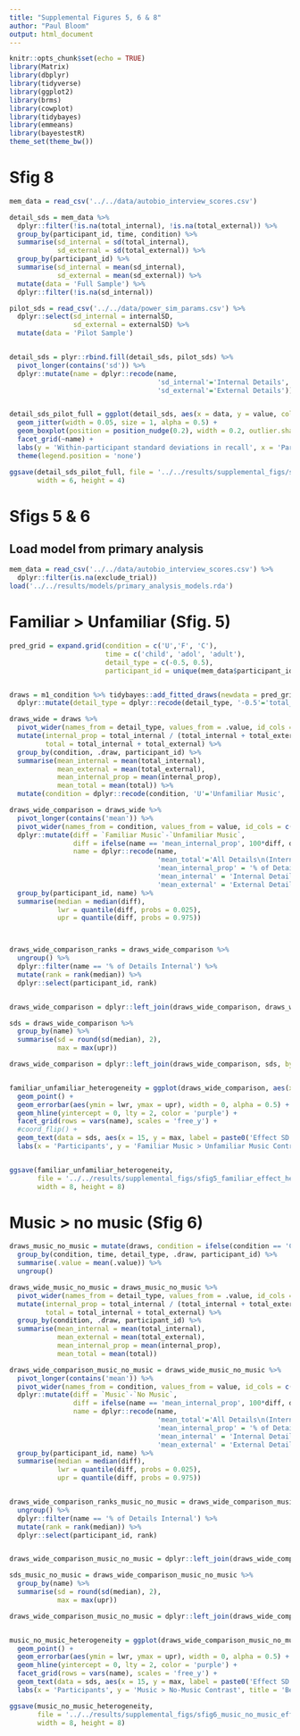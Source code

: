 ```yaml
---
title: "Supplemental Figures 5, 6 & 8"
author: "Paul Bloom"
output: html_document
---
```


```r
knitr::opts_chunk$set(echo = TRUE)
library(Matrix)
library(dbplyr)
library(tidyverse)
library(ggplot2)
library(brms)
library(cowplot)
library(tidybayes)
library(emmeans)
library(bayestestR)
theme_set(theme_bw())
```

# Sfig 8

```r
mem_data = read_csv('../../data/autobio_interview_scores.csv')

detail_sds = mem_data %>%
  dplyr::filter(!is.na(total_internal), !is.na(total_external)) %>%
  group_by(participant_id, time, condition) %>%
  summarise(sd_internal = sd(total_internal),
            sd_external = sd(total_external)) %>%
  group_by(participant_id) %>%
  summarise(sd_internal = mean(sd_internal),
            sd_external = mean(sd_external)) %>%
  mutate(data = 'Full Sample') %>%
  dplyr::filter(!is.na(sd_internal))

pilot_sds = read_csv('../../data/power_sim_params.csv') %>%
  dplyr::select(sd_internal = internalSD,
                sd_external = externalSD) %>%
  mutate(data = 'Pilot Sample') 


detail_sds = plyr::rbind.fill(detail_sds, pilot_sds) %>%
  pivot_longer(contains('sd')) %>%
  dplyr::mutate(name = dplyr::recode(name, 
                                     'sd_internal'='Internal Details',
                                     'sd_external'='External Details'))


detail_sds_pilot_full = ggplot(detail_sds, aes(x = data, y = value, color = name)) +
  geom_jitter(width = 0.05, size = 1, alpha = 0.5) +
  geom_boxplot(position = position_nudge(0.2), width = 0.2, outlier.shape = NA) + 
  facet_grid(~name) +
  labs(y = 'Within-participant standard deviations in recall', x = 'Participants') +
  theme(legend.position = 'none')

```


```r
ggsave(detail_sds_pilot_full, file = '../../results/supplemental_figs/sfig8_detail_sds_pilot_full.png',
       width = 6, height = 4)
```



# Sfigs 5 & 6

## Load model from primary analysis
```r
mem_data = read_csv('../../data/autobio_interview_scores.csv') %>%
  dplyr::filter(is.na(exclude_trial)) 
load('../../results/models/primary_analysis_models.rda')
```


# Familiar > Unfamiliar (Sfig. 5)

```r
pred_grid = expand.grid(condition = c('U','F', 'C'), 
                        time = c('child', 'adol', 'adult'),
                        detail_type = c(-0.5, 0.5),
                        participant_id = unique(mem_data$participant_id)) 


draws = m1_condition %>% tidybayes::add_fitted_draws(newdata = pred_grid) %>%
  dplyr::mutate(detail_type = dplyr::recode(detail_type, '-0.5'='total_internal', '0.5'='total_external'))
```

```r
draws_wide = draws %>%
  pivot_wider(names_from = detail_type, values_from = .value, id_cols = c('condition', 'time', '.draw', 'participant_id')) %>%
  mutate(internal_prop = total_internal / (total_internal + total_external),
         total = total_internal + total_external) %>%
  group_by(condition, .draw, participant_id) %>%
  summarise(mean_internal = mean(total_internal), 
            mean_external = mean(total_external),
            mean_internal_prop = mean(internal_prop),
            mean_total = mean(total)) %>%
  mutate(condition = dplyr::recode(condition, 'U'='Unfamiliar Music', 'F'='Familiar Music', 'C'='Non-music Clips'))

draws_wide_comparison = draws_wide %>%
  pivot_longer(contains('mean')) %>%
  pivot_wider(names_from = condition, values_from = value, id_cols = c(.draw, name, participant_id)) %>%
  dplyr::mutate(diff = `Familiar Music`-`Unfamiliar Music`,
                diff = ifelse(name == 'mean_internal_prop', 100*diff, diff),
                name = dplyr::recode(name,
                                     'mean_total'='All Details\n(Internal + External)',
                                     'mean_internal_prop' = '% of Details Internal',
                                     'mean_internal' = 'Internal Details',
                                     'mean_external' = 'External Details')) %>%
  group_by(participant_id, name) %>%
  summarise(median = median(diff),
            lwr = quantile(diff, probs = 0.025),
            upr = quantile(diff, probs = 0.975)) 



draws_wide_comparison_ranks = draws_wide_comparison %>%
  ungroup() %>%
  dplyr::filter(name == '% of Details Internal') %>%
  mutate(rank = rank(median)) %>%
  dplyr::select(participant_id, rank)


draws_wide_comparison = dplyr::left_join(draws_wide_comparison, draws_wide_comparison_ranks, by = 'participant_id')

sds = draws_wide_comparison %>%
  group_by(name) %>%
  summarise(sd = round(sd(median), 2),
            max = max(upr))

draws_wide_comparison = dplyr::left_join(draws_wide_comparison, sds, by = 'name')


familiar_unfamiliar_heterogeneity = ggplot(draws_wide_comparison, aes(x = rank, y = median)) +
  geom_point() +
  geom_errorbar(aes(ymin = lwr, ymax = upr), width = 0, alpha = 0.5) +
  geom_hline(yintercept = 0, lty = 2, color = 'purple') +
  facet_grid(rows = vars(name), scales = 'free_y') +
  #coord_flip() +
  geom_text(data = sds, aes(x = 15, y = max, label = paste0('Effect SD across participants=', sd))) +
  labs(x = 'Participants', y = 'Familiar Music > Unfamiliar Music Contrast', title = 'Between-participant heterogeneity in familiar music effects')


ggsave(familiar_unfamiliar_heterogeneity, 
       file = '../../results/supplemental_figs/sfig5_familiar_effect_heterogeneity.png',
       width = 8, height = 8)
```


# Music > no music (Sfig 6)
```r
draws_music_no_music = mutate(draws, condition = ifelse(condition == 'C', 'No Music', 'Music')) %>%
  group_by(condition, time, detail_type, .draw, participant_id) %>%
  summarise(.value = mean(.value)) %>%
  ungroup()

draws_wide_music_no_music = draws_music_no_music %>%
  pivot_wider(names_from = detail_type, values_from = .value, id_cols = c('condition', 'time', '.draw', 'participant_id')) %>%
  mutate(internal_prop = total_internal / (total_internal + total_external),
         total = total_internal + total_external) %>%
  group_by(condition, .draw, participant_id) %>%
  summarise(mean_internal = mean(total_internal), 
            mean_external = mean(total_external),
            mean_internal_prop = mean(internal_prop),
            mean_total = mean(total))

draws_wide_comparison_music_no_music = draws_wide_music_no_music %>%
  pivot_longer(contains('mean')) %>%
  pivot_wider(names_from = condition, values_from = value, id_cols = c(.draw, name, participant_id)) %>%
  dplyr::mutate(diff = `Music`-`No Music`,
                diff = ifelse(name == 'mean_internal_prop', 100*diff, diff),
                name = dplyr::recode(name,
                                     'mean_total'='All Details\n(Internal + External)',
                                     'mean_internal_prop' = '% of Details Internal',
                                     'mean_internal' = 'Internal Details',
                                     'mean_external' = 'External Details')) %>%
  group_by(participant_id, name) %>%
  summarise(median = median(diff),
            lwr = quantile(diff, probs = 0.025),
            upr = quantile(diff, probs = 0.975))


draws_wide_comparison_ranks_music_no_music = draws_wide_comparison_music_no_music %>%
  ungroup() %>%
  dplyr::filter(name == '% of Details Internal') %>%
  mutate(rank = rank(median)) %>%
  dplyr::select(participant_id, rank)


draws_wide_comparison_music_no_music = dplyr::left_join(draws_wide_comparison_music_no_music, draws_wide_comparison_ranks_music_no_music, by = 'participant_id')

sds_music_no_music = draws_wide_comparison_music_no_music %>%
  group_by(name) %>%
  summarise(sd = round(sd(median), 2),
            max = max(upr))

draws_wide_comparison_music_no_music = dplyr::left_join(draws_wide_comparison_music_no_music, sds_music_no_music, by = 'name')


music_no_music_heterogeneity = ggplot(draws_wide_comparison_music_no_music, aes(x = rank, y = median)) +
  geom_point() +
  geom_errorbar(aes(ymin = lwr, ymax = upr), width = 0, alpha = 0.5) +
  geom_hline(yintercept = 0, lty = 2, color = 'purple') +
  facet_grid(rows = vars(name), scales = 'free_y') +
  geom_text(data = sds, aes(x = 15, y = max, label = paste0('Effect SD across participants=', sd))) +
  labs(x = 'Participants', y = 'Music > No-Music Contrast', title = 'Between-participant heterogeneity in music > no music effects')

ggsave(music_no_music_heterogeneity,
       file = '../../results/supplemental_figs/sfig6_music_no_music_effect_heterogeneity.png',
       width = 8, height = 8)
```